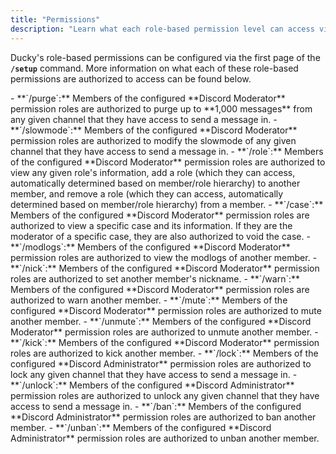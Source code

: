 ```yaml
---
title: "Permissions"
description: "Learn what each role-based permission level can access via Ducky."
---
```


Ducky's role-based permissions can be configured via the first page of the **`/setup`** command. More information on what each of these role-based permissions are authorized to access can be found below.

<Accordion title="Discord Moderator Roles" icon="hammer">
  - **`/purge`:** Members of the configured **Discord Moderator** permission roles are authorized to purge up to **1,000 messages** from any given channel that they have access to send a message in.
  - **`/slowmode`:** Members of the configured **Discord Moderator** permission roles are authorized to modify the slowmode of any given channel that they have access to send a message in.
  - **`/role`:** Members of the configured **Discord Moderator** permission roles are authorized to view any given role's information, add a role (which they can access, automatically determined based on member/role hierarchy) to another member, and remove a role (which they can access, automatically determined based on member/role hierarchy) from a member.
  - **`/case`:** Members of the configured **Discord Moderator** permission roles are authorized to view a specific case and its information. If they are the moderator of a specific case, they are also authorized to void the case.
  - **`/modlogs`:** Members of the configured **Discord Moderator** permission roles are authorized to view the modlogs of another member.
  - **`/nick`:** Members of the configured **Discord Moderator** permission roles are authorized to set another member's nickname.
  - **`/warn`:** Members of the configured **Discord Moderator** permission roles are authorized to warn another member.
  - **`/mute`:** Members of the configured **Discord Moderator** permission roles are authorized to mute another member.
  - **`/unmute`:** Members of the configured **Discord Moderator** permission roles are authorized to unmute another member.
  - **`/kick`:** Members of the configured **Discord Moderator** permission roles are authorized to kick another member.
</Accordion>

<Accordion title="Discord Administrator Roles" icon="shield">
  - **`/lock`:** Members of the configured **Discord Administrator** permission roles are authorized to lock any given channel that they have access to send a message in.
  - **`/unlock`:** Members of the configured **Discord Administrator** permission roles are authorized to unlock any given channel that they have access to send a message in.
  - **`/ban`:** Members of the configured **Discord Administrator** permission roles are authorized to ban another member.
  - **`/unban`:** Members of the configured **Discord Administrator** permission roles are authorized to unban another member.
</Accordion>
